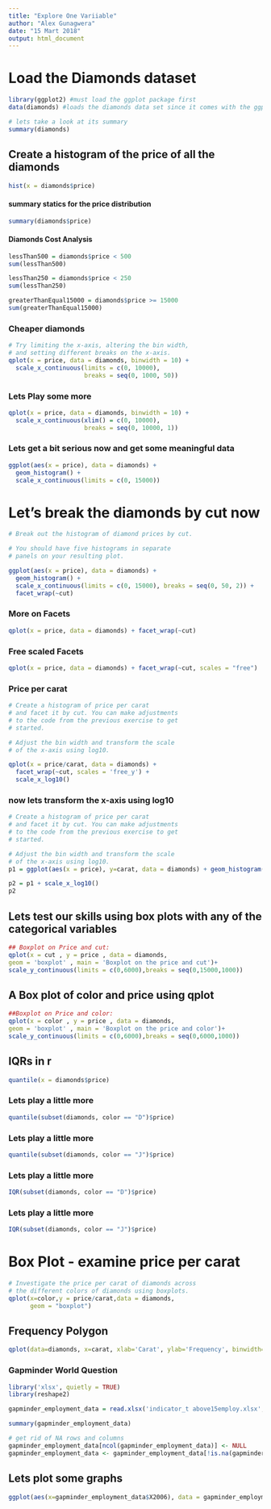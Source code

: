 ```yaml
---
title: "Explore One Variiable"
author: "Alex Gunagwera"
date: "15 Mart 2018"
output: html_document
---
```


# Load the Diamonds dataset
```r
library(ggplot2) #must load the ggplot package first
data(diamonds) #loads the diamonds data set since it comes with the ggplot package

# lets take a look at its summary
summary(diamonds)
```

## Create a histogram of the price of all  the diamonds
```r
hist(x = diamonds$price)
```
#### summary statics for the price distribution
```r
summary(diamonds$price)

```
#### Diamonds Cost Analysis
```r
lessThan500 = diamonds$price < 500
sum(lessThan500)

lessThan250 = diamonds$price < 250
sum(lessThan250)

greaterThanEqual15000 = diamonds$price >= 15000
sum(greaterThanEqual15000)
```
### Cheaper diamonds
```r
# Try limiting the x-axis, altering the bin width,
# and setting different breaks on the x-axis.
qplot(x = price, data = diamonds, binwidth = 10) +
  scale_x_continuous(limits = c(0, 10000),
                     breaks = seq(0, 1000, 50))
```

### Lets Play some more
```r
qplot(x = price, data = diamonds, binwidth = 10) +
  scale_x_continuous(xlim() = c(0, 10000),
                     breaks = seq(0, 10000, 1))
```
### Lets get a bit serious now and get some meaningful data
```r
ggplot(aes(x = price), data = diamonds) +
  geom_histogram() +
  scale_x_continuous(limits = c(0, 15000))
```

# Let's break the diamonds by cut now
```r
# Break out the histogram of diamond prices by cut.

# You should have five histograms in separate
# panels on your resulting plot.

ggplot(aes(x = price), data = diamonds) +
  geom_histogram() +
  scale_x_continuous(limits = c(0, 15000), breaks = seq(0, 50, 2)) +
  facet_wrap(~cut)
```
### More on Facets
```r
qplot(x = price, data = diamonds) + facet_wrap(~cut)
```
### Free scaled Facets
```r
qplot(x = price, data = diamonds) + facet_wrap(~cut, scales = "free")
```
### Price per carat
```r
# Create a histogram of price per carat
# and facet it by cut. You can make adjustments
# to the code from the previous exercise to get
# started.

# Adjust the bin width and transform the scale
# of the x-axis using log10.

qplot(x = price/carat, data = diamonds) +
  facet_wrap(~cut, scales = 'free_y') +
  scale_x_log10()
```

### now lets transform the x-axis using log10
```r
# Create a histogram of price per carat
# and facet it by cut. You can make adjustments
# to the code from the previous exercise to get
# started.

# Adjust the bin width and transform the scale
# of the x-axis using log10.
p1 = ggplot(aes(x = price), y=carat, data = diamonds) + geom_histogram(binwidth=0.005) + facet_wrap(~cut)

p2 = p1 + scale_x_log10()
p2
```

## Lets test our skills using box plots with any of the categorical variables
```r
## Boxplot on Price and cut:
qplot(x = cut , y = price , data = diamonds,
geom = 'boxplot' , main = 'Boxplot on the price and cut')+
scale_y_continuous(limits = c(0,6000),breaks = seq(0,15000,1000))
```
## A Box plot of color and price using qplot
```r
##Boxplot on Price and color:
qplot(x = color , y = price , data = diamonds,
geom = 'boxplot' , main = 'Boxplot on the price and color')+
scale_y_continuous(limits = c(0,6000),breaks = seq(0,6000,1000))
```
## IQRs in r
```r
quantile(x = diamonds$price)
```
### Lets play a little more
```r
quantile(subset(diamonds, color == "D")$price)
```
### Lets play a little more
```r
quantile(subset(diamonds, color == "J")$price)
```
### Lets play a little more
```r
IQR(subset(diamonds, color == "D")$price)
```
### Lets play a little more
```r
IQR(subset(diamonds, color == "J")$price)
```
# Box Plot - examine price per carat
```r
# Investigate the price per carat of diamonds across
# the different colors of diamonds using boxplots.
qplot(x=color,y = price/carat,data = diamonds,
      geom = "boxplot")
```
## Frequency Polygon

```r
qplot(data=diamonds, x=carat, xlab='Carat', ylab='Frequency', binwidth=0.1, geom='freqpoly') + scale_x_continuous(breaks=seq(0,5,0.2)) + scale_y_continuous(breaks=seq(0,12000,2000))
```

### Gapminder World Question
```r
library('xlsx', quietly = TRUE)
library(reshape2)

gapminder_employment_data = read.xlsx('indicator_t above15employ.xlsx', sheetIndex = 1)

summary(gapminder_employment_data)

```

```r
# get rid of NA rows and columns
gapminder_employment_data[ncol(gapminder_employment_data)] <- NULL
gapminder_employment_data <- gapminder_employment_data[!is.na(gapminder_employment_data[[1]]),]
```

## Lets plot some graphs
```r
ggplot(aes(x=gapminder_employment_data$X2006), data = gapminder_employment_data) + geom_histogram() + xlab('Total employed') + ylab('Numbe of countries') + ggtitle('Year 2006')
```
